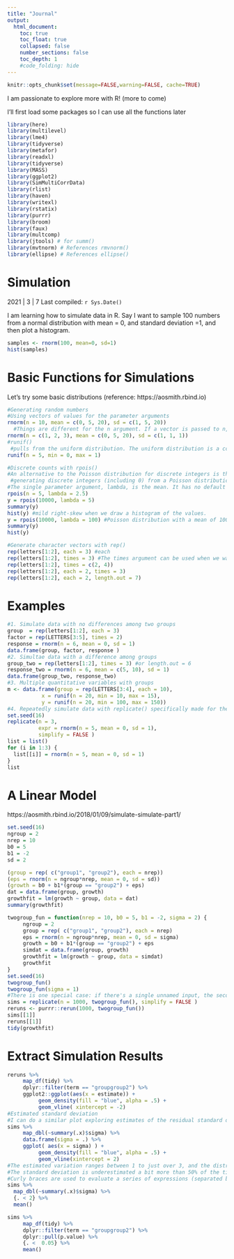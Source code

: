 ```yaml
---
title: "Journal"
output:
  html_document:
    toc: true
    toc_float: true
    collapsed: false
    number_sections: false
    toc_depth: 1
    #code_folding: hide
---
```


```r
knitr::opts_chunk$set(message=FALSE,warning=FALSE, cache=TRUE)
```

I am passionate to explore more with R! (more to come)

I'll first load some packages so I can use all the functions later
```r
library(here)
library(multilevel)
library(lme4)
library(tidyverse)
library(metafor)
library(readxl)
library(tidyverse)
library(MASS)
library(ggplot2)
library(SimMultiCorrData)
library(rlist)
library(haven)
library(writexl)
library(rstatix)
library(purrr) 
library(broom) 
library(faux)
library(multcomp)
library(jtools) # for summ()
library(mvtnorm) # References rmvnorm()
library(ellipse) # References ellipse()
```

# Simulation 
2021 | 3 | 7 Last compiled: `r Sys.Date()`

I am learning how to simulate data in R. Say I want to sample 100 numbers from a normal distribution with mean = 0, and standard deviation =1, and then plot a histogram.

```r
samples <- rnorm(100, mean=0, sd=1)
hist(samples)
```

# Basic Functions for Simulations 
Let's try some basic distributions
(reference: https://aosmith.rbind.io)
```r
#Generating random numbers
#Using vectors of values for the parameter arguments
rnorm(n = 10, mean = c(0, 5, 20), sd = c(1, 5, 20))
  #Things are different for the n argument. If a vector is passed to n, the length of that vector is taken to be the number required (see Arguments section of documentation for details). Here’s an example. Since the vector for n is length 3, we only get 3 values.This has caught me before, as I would expect this code to give me different numbers per group instead of ignoring the information in the vector.
rnorm(n = c(1, 2, 3), mean = c(0, 5, 20), sd = c(1, 1, 1))
#runif() 
 #pulls from the uniform distribution. The uniform distribution is a continuous    distribution, with numbers uniformly distributed between some minimum and maximum.
runif(n = 5, min = 0, max = 1)

#Discrete counts with rpois() 
#An alternative to the Poisson distribution for discrete integers is the negative binomial distribution. Packages MASS has a function called rnegbin() for random number generation from the negative binomial distribution.
 #generating discrete integers (including 0) from a Poisson distribution with rpois().
#The single parameter argument, lambda, is the mean. It has no default setting so must always be defined by the user.
rpois(n = 5, lambda = 2.5)
y = rpois(10000, lambda = 5)
summary(y)
hist(y) #mild right-skew when we draw a histogram of the values.
y = rpois(10000, lambda = 100) #Poisson distribution with a mean of 100. The range of values is pretty narrow; there are no values even remotely close to 0, and distribution is now pretty symmetric.
summary(y)
hist(y) 

#Generate character vectors with rep()
rep(letters[1:2], each = 3) #each 
rep(letters[1:2], times = 3) #The times argument can be used when we want to repeat the whole vector rather than repeating it element-wise.
rep(letters[1:2], times = c(2, 4))
rep(letters[1:2], each = 2, times = 3)
rep(letters[1:2], each = 2, length.out = 7)
```

# Examples
```r
#1. Simulate data with no differences among two groups
group  = rep(letters[1:2], each = 3)
factor = rep(LETTERS[3:5], times = 2)
response = rnorm(n = 6, mean = 0, sd = 1) 
data.frame(group, factor, response )
#2. Simultae data with a difference among groups
group_two = rep(letters[1:2], times = 3) #or length.out = 6
response_two = rnorm(n = 6, mean = c(5, 10), sd = 1)
data.frame(group_two, response_two)
#3. Multiple quantitative variables with groups
m <- data.frame(group = rep(LETTERS[3:4], each = 10), 
           x = runif(n = 20, min = 10, max = 15),
           y = runif(n = 20, min = 100, max = 150))
#4. Repeatedly simulate data with replicate() specifically made for the repeated evaluation of an expression (which will usually involve random number generation).
set.seed(16) 
replicate(n = 3, 
          expr = rnorm(n = 5, mean = 0, sd = 1), 
          simplify = FALSE )
list = list()
for (i in 1:3) {
  list[[i]] = rnorm(n = 5, mean = 0, sd = 1)
}
list
```

# A Linear Model 
https://aosmith.rbind.io/2018/01/09/simulate-simulate-part1/
```r
set.seed(16)
ngroup = 2
nrep = 10
b0 = 5
b1 = -2
sd = 2

(group = rep( c("group1", "group2"), each = nrep))
(eps = rnorm(n = ngroup*nrep, mean = 0, sd = sd)) 
(growth = b0 + b1*(group == "group2") + eps)
dat = data.frame(group, growth)
growthfit = lm(growth ~ group, data = dat)
summary(growthfit)

twogroup_fun = function(nrep = 10, b0 = 5, b1 = -2, sigma = 2) {
     ngroup = 2
     group = rep( c("group1", "group2"), each = nrep)
     eps = rnorm(n = ngroup*nrep, mean = 0, sd = sigma)
     growth = b0 + b1*(group == "group2") + eps
     simdat = data.frame(group, growth)
     growthfit = lm(growth ~ group, data = simdat)
     growthfit
}
set.seed(16)
twogroup_fun()
twogroup_fun(sigma = 1)
#There is one special case: if there's a single unnamed input, the second level list will be dropped. In this case, rerun(n, x) behaves like replicate(n, x, simplify = FALSE).
sims = replicate(n = 1000, twogroup_fun(), simplify = FALSE )
reruns <- purrr::rerun(1000, twogroup_fun()) 
sims[[1]]
reruns[[1]]
tidy(growthfit)
```

# Extract Simulation Results
```r
reruns %>%
     map_df(tidy) %>% 
     dplyr::filter(term == "groupgroup2") %>%
     ggplot2::ggplot(aes(x = estimate)) +
          geom_density(fill = "blue", alpha = .5) +
          geom_vline( xintercept = -2)
#Estimated standard deviation
#I can do a similar plot exploring estimates of the residual standard deviation. In this case I extract sigma from the model object and put it in a data.frame to plot the distribution with a density plot.
sims %>%
     map_dbl(~summary(.x)$sigma) %>%
     data.frame(sigma = .) %>%
     ggplot( aes(x = sigma) ) +
          geom_density(fill = "blue", alpha = .5) +
          geom_vline(xintercept = 2)
#The estimated variation ranges between 1 to just over 3, and the distribution is roughly centered on the true value of 2. Like with the coefficient above, the model performs pretty well on average but any single model can have a biased estimate of the standard deviation.
#The standard deviation is underestimated a bit more than 50% of the time. This is not uncommon.
#Curly braces are used to evaluate a series of expressions (separated by new lines or semicolons) and return only the last expression: f <- function() {x <- 1; y <- 2; x + y}
sims %>%
  map_dbl(~summary(.x)$sigma) %>%
  {. < 2} %>%
  mean()

sims %>%
     map_df(tidy) %>%
     dplyr::filter(term == "groupgroup2") %>%
     dplyr::pull(p.value) %>%
     {. <  0.05} %>%
     mean()
```

